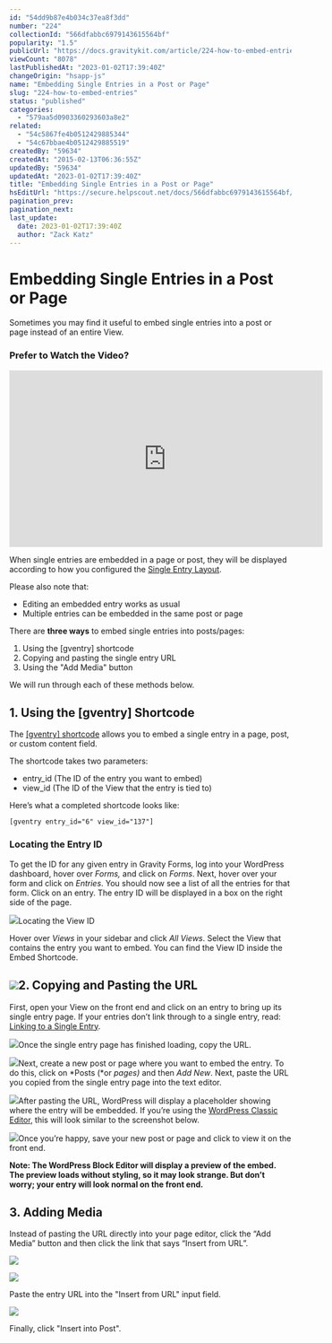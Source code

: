 ```yaml
---
id: "54dd9b87e4b034c37ea8f3dd"
number: "224"
collectionId: "566dfabbc6979143615564bf"
popularity: "1.5"
publicUrl: "https://docs.gravitykit.com/article/224-how-to-embed-entries"
viewCount: "8078"
lastPublishedAt: "2023-01-02T17:39:40Z"
changeOrigin: "hsapp-js"
name: "Embedding Single Entries in a Post or Page"
slug: "224-how-to-embed-entries"
status: "published"
categories: 
  - "579aa5d0903360293603a8e2"
related: 
  - "54c5867fe4b0512429885344"
  - "54c67bbae4b0512429885519"
createdBy: "59634"
createdAt: "2015-02-13T06:36:55Z"
updatedBy: "59634"
updatedAt: "2023-01-02T17:39:40Z"
title: "Embedding Single Entries in a Post or Page"
hsEditUrl: "https://secure.helpscout.net/docs/566dfabbc6979143615564bf/article/54dd9b87e4b034c37ea8f3dd"
pagination_prev: 
pagination_next: 
last_update:
  date: 2023-01-02T17:39:40Z
  author: "Zack Katz"
---
```


# Embedding Single Entries in a Post or Page

Sometimes you may find it useful to embed single entries into a post or page instead of an entire View.

### Prefer to Watch the Video?

<iframe allow="accelerometer; autoplay; clipboard-write; encrypted-media; gyroscope; picture-in-picture" allowfullscreen="" frameborder="0" height="315" src="https://www.youtube.com/embed/l8Kz1tFSYoI" title="YouTube video player" width="560"> </iframe>

When single entries are embedded in a page or post, they will be displayed according to how you configured the [Single Entry Layout](https://docs.gravitykit.com/article/734-getting-started-adding-fields-to-the-multiple-entries-and-single-entry-pages).

Please also note that:

- Editing an embedded entry works as usual
- Multiple entries can be embedded in the same post or page

There are **three ways** to embed single entries into posts/pages:

1. Using the \[gventry\] shortcode
2. Copying and pasting the single entry URL
3. Using the "Add Media" button

We will run through each of these methods below.

## 1. Using the \[gventry\] Shortcode

The [\[gventry\] shortcode](https://docs.gravitykit.com/article/463-gventry-shortcode) allows you to embed a single entry in a page, post, or custom content field.

The shortcode takes two parameters:

- entry\_id (The ID of the entry you want to embed)
- view\_id (The ID of the View that the entry is tied to)

Here’s what a completed shortcode looks like:

`[gventry entry_id="6" view_id="137"]`

### Locating the Entry ID

To get the ID for any given entry in Gravity Forms, log into your WordPress dashboard, hover over *Forms,* and click on *Forms*. Next, hover over your form and click on *Entries*. You should now see a list of all the entries for that form. Click on an entry. The entry ID will be displayed in a box on the right side of the page.

![](https://s3.amazonaws.com/helpscout.net/docs/assets/54c58489e4b051242988532c/images/606ed17c8996210f18bd12e3/file-tt7e75EISe.png)Locating the View ID

Hover over *Views* in your sidebar and click *All Views*. Select the View that contains the entry you want to embed. You can find the View ID inside the Embed Shortcode.

##  ![](https://s3.amazonaws.com/helpscout.net/docs/assets/54c58489e4b051242988532c/images/606ed197e0324b5fdfd08c21/file-sLukDVVosD.png)2. Copying and Pasting the URL 

First, open your View on the front end and click on an entry to bring up its single entry page. If your entries don’t link through to a single entry, read: [Linking to a Single Entry](https://docs.gravitykit.com/article/70-linking-to-a-single-entry).

![](https://s3.amazonaws.com/helpscout.net/docs/assets/54c58489e4b051242988532c/images/606ed1b7f8c0ef2d98df0397/file-MKVUiOXXYt.png)Once the single entry page has finished loading, copy the URL.

![](https://s3.amazonaws.com/helpscout.net/docs/assets/54c58489e4b051242988532c/images/606ed1df4466ce6ddc5f26f2/file-xJpNNQUztI.png)Next, create a new post or page where you want to embed the entry. To do this, click on *Posts (*or *pages)* and then *Add New*. Next, paste the URL you copied from the single entry page into the text editor.

![](https://s3.amazonaws.com/helpscout.net/docs/assets/54c58489e4b051242988532c/images/606ed1fc8996210f18bd12e8/file-ZTy2rQjDUT.png)After pasting the URL, WordPress will display a placeholder showing where the entry will be embedded. If you’re using the [WordPress Classic Editor](https://wordpress.org/plugins/classic-editor/), this will look similar to the screenshot below.

![](https://s3.amazonaws.com/helpscout.net/docs/assets/54c58489e4b051242988532c/images/606ed2134466ce6ddc5f26f3/file-JEPx8iAmWy.png)Once you’re happy, save your new post or page and click to view it on the front end.

 **Note: The WordPress Block Editor will display a preview of the embed. The preview loads without styling, so it may look strange. But don’t worry; your entry will look normal on the front end.**

## 3. Adding Media

Instead of pasting the URL directly into your page editor, click the “Add Media” button and then click the link that says “Insert from URL”.

![](https://s3.amazonaws.com/helpscout.net/docs/assets/54c58489e4b051242988532c/images/606ed2378af76a714bfd50e3/file-vQmoyleuOZ.png)

![](https://s3.amazonaws.com/helpscout.net/docs/assets/54c58489e4b051242988532c/images/606ed268f8c0ef2d98df039a/file-7pHTrp3XUH.png)

Paste the entry URL into the "Insert from URL" input field.

![](https://s3.amazonaws.com/helpscout.net/docs/assets/54c58489e4b051242988532c/images/606ed24d4466ce6ddc5f26f4/file-yaWx3D1Ceh.png)

Finally, click "Insert into Post".